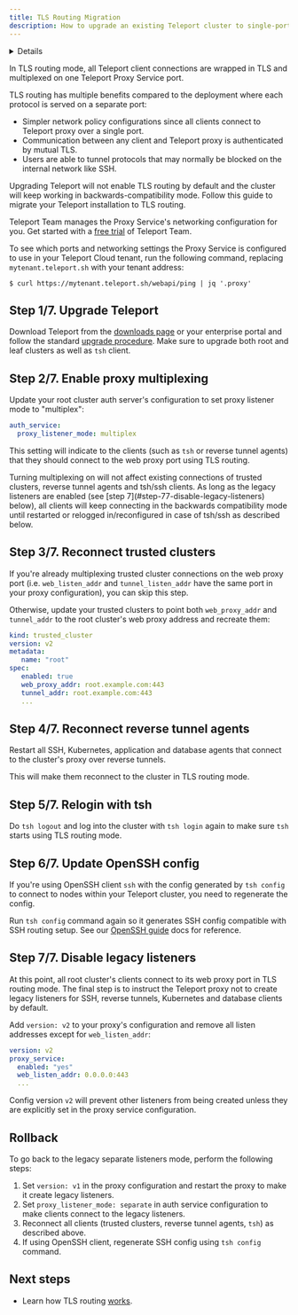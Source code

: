 ```yaml
---
title: TLS Routing Migration
description: How to upgrade an existing Teleport cluster to single-port TLS routing mode
---
```


<Details
  title="Version warning"
  opened={true}
  scope={["oss", "enterprise"]}
  scopeOnly={true}
  min="13.0"
>
  Support for TLS routing behind layer 7 (HTTP/HTTPS) load balancers and
  reverse proxies is available in Preview starting from Teleport `13.0`.
</Details>

In TLS routing mode, all Teleport client connections are wrapped in TLS and
multiplexed on one Teleport Proxy Service port.

TLS routing has multiple benefits compared to the deployment where each protocol
is served on a separate port:

- Simpler network policy configurations since all clients connect to Teleport
  proxy over a single port.
- Communication between any client and Teleport proxy is authenticated by
  mutual TLS.
- Users are able to tunnel protocols that may normally be blocked on the
  internal network like SSH.

Upgrading Teleport will not enable TLS routing by default and the cluster will
keep working in backwards-compatibility mode. Follow this guide to migrate your
Teleport installation to TLS routing.

<Notice type="tip">

Teleport Team manages the Proxy Service's networking configuration for you.
Get started with a [free trial](https://goteleport.com/signup?t_source=docs) of
Teleport Team.

To see which ports and networking settings the Proxy Service is configured to
use in your Teleport Cloud tenant, run the following command, replacing
`mytenant.teleport.sh` with your tenant address:

```code
$ curl https://mytenant.teleport.sh/webapi/ping | jq '.proxy'
```

</Notice>

## Step 1/7. Upgrade Teleport

Download Teleport from the [downloads page](https://goteleport.com/download) or
your enterprise portal and follow the standard [upgrade
procedure](./upgrading.mdx). Make sure to upgrade both root and leaf clusters
as well as `tsh` client.

## Step 2/7. Enable proxy multiplexing

Update your root cluster auth server's configuration to set proxy listener mode
to "multiplex":

```yaml
auth_service:
  proxy_listener_mode: multiplex
```

This setting will indicate to the clients (such as `tsh` or reverse tunnel
agents) that they should connect to the web proxy port using TLS routing.

<Admonition type="note" title="Compatibility">
  Turning multiplexing on will not affect existing connections of trusted
  clusters, reverse tunnel agents and tsh/ssh clients. As long as the legacy
  listeners are enabled (see [step 7](#step-77-disable-legacy-listeners) below),
  all clients will keep connecting in the backwards compatibility mode until
  restarted or relogged in/reconfigured in case of tsh/ssh as described below.
</Admonition>

## Step 3/7. Reconnect trusted clusters

If you're already multiplexing trusted cluster connections on the web proxy port
(i.e. `web_listen_addr` and `tunnel_listen_addr` have the same port in your
proxy configuration), you can skip this step.

Otherwise, update your trusted clusters to point both `web_proxy_addr` and
`tunnel_addr` to the root cluster's web proxy address and recreate them:

```yaml
kind: trusted_cluster
version: v2
metadata:
   name: "root"
spec:
   enabled: true
   web_proxy_addr: root.example.com:443
   tunnel_addr: root.example.com:443
   ...
```

## Step 4/7. Reconnect reverse tunnel agents

Restart all SSH, Kubernetes, application and database agents that connect to
the cluster's proxy over reverse tunnels.

This will make them reconnect to the cluster in TLS routing mode.

## Step 5/7. Relogin with tsh

Do `tsh logout` and log into the cluster with `tsh login` again to make sure
`tsh` starts using TLS routing mode.

## Step 6/7. Update OpenSSH config

If you're using OpenSSH client `ssh` with the config generated by `tsh config`
to connect to nodes within your Teleport cluster, you need to regenerate the
config.

Run `tsh config` command again so it generates SSH config compatible with SSH
routing setup. See our [OpenSSH guide](../../server-access/guides/openssh.mdx)
docs for reference.

## Step 7/7. Disable legacy listeners

At this point, all root cluster's clients connect to its web proxy port in TLS
routing mode. The final step is to instruct the Teleport proxy not to create
legacy listeners for SSH, reverse tunnels, Kubernetes and database clients by
default.

Add `version: v2` to your proxy's configuration and remove all listen addresses
except for `web_listen_addr`:

```yaml
version: v2
proxy_service:
  enabled: "yes"
  web_listen_addr: 0.0.0.0:443
  ...
```

Config version `v2` will prevent other listeners from being created unless
they are explicitly set in the proxy service configuration.

## Rollback

To go back to the legacy separate listeners mode, perform the following steps:

1. Set `version: v1` in the proxy configuration and restart the proxy to make
   it create legacy listeners.
1. Set `proxy_listener_mode: separate` in auth service configuration to make
   clients connect to the legacy listeners.
1. Reconnect all clients (trusted clusters, reverse tunnel agents, `tsh`) as
   described above.
1. If using OpenSSH client, regenerate SSH config using `tsh config` command.

## Next steps

- Learn how TLS routing [works](../../architecture/tls-routing.mdx).
